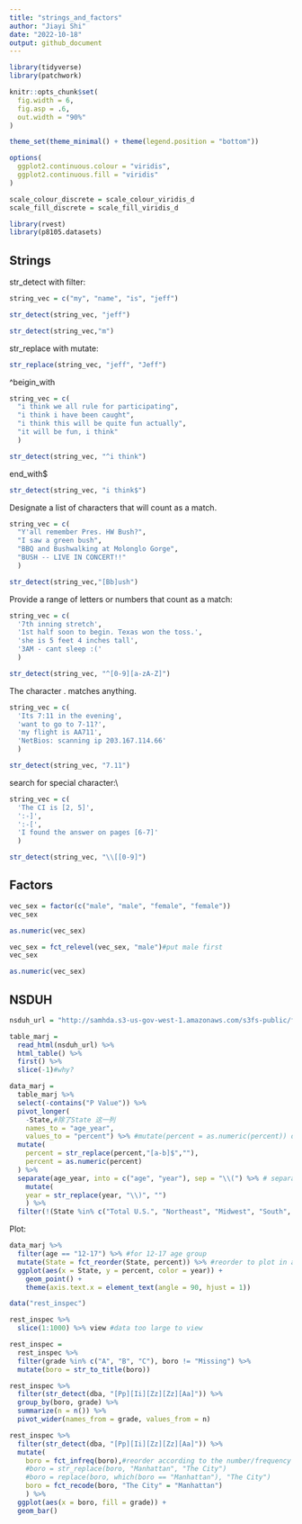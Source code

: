 ```yaml
---
title: "strings_and_factors"
author: "Jiayi Shi"
date: "2022-10-18"
output: github_document
---
```


```r
library(tidyverse)
library(patchwork)

knitr::opts_chunk$set(
  fig.width = 6,
  fig.asp = .6,
  out.width = "90%"
)

theme_set(theme_minimal() + theme(legend.position = "bottom"))

options(
  ggplot2.continuous.colour = "viridis",
  ggplot2.continuous.fill = "viridis"
)

scale_colour_discrete = scale_colour_viridis_d
scale_fill_discrete = scale_fill_viridis_d
```

```r
library(rvest)
library(p8105.datasets)
```


## Strings

str_detect with filter:

```r
string_vec = c("my", "name", "is", "jeff")

str_detect(string_vec, "jeff")

str_detect(string_vec,"m")
```

str_replace with mutate:

```r
str_replace(string_vec, "jeff", "Jeff")
```

^beigin_with
```r
string_vec = c(
  "i think we all rule for participating",
  "i think i have been caught",
  "i think this will be quite fun actually",
  "it will be fun, i think"
  )

str_detect(string_vec, "^i think")
```

end_with$
```r
str_detect(string_vec, "i think$")
```

Designate a list of characters that will count as a match.
```r
string_vec = c(
  "Y'all remember Pres. HW Bush?",
  "I saw a green bush",
  "BBQ and Bushwalking at Molonglo Gorge",
  "BUSH -- LIVE IN CONCERT!!"
  )

str_detect(string_vec,"[Bb]ush")
```

Provide a range of letters or numbers that count as a match:
```r
string_vec = c(
  '7th inning stretch',
  '1st half soon to begin. Texas won the toss.',
  'she is 5 feet 4 inches tall',
  '3AM - cant sleep :('
  )

str_detect(string_vec, "^[0-9][a-zA-Z]")
```

The character . matches anything.
```r
string_vec = c(
  'Its 7:11 in the evening',
  'want to go to 7-11?',
  'my flight is AA711',
  'NetBios: scanning ip 203.167.114.66'
  )

str_detect(string_vec, "7.11")
```

search for special character:\\
```r
string_vec = c(
  'The CI is [2, 5]',
  ':-]',
  ':-[',
  'I found the answer on pages [6-7]'
  )

str_detect(string_vec, "\\[[0-9]")
```

## Factors

```r
vec_sex = factor(c("male", "male", "female", "female"))
vec_sex

as.numeric(vec_sex)

vec_sex = fct_relevel(vec_sex, "male")#put male first
vec_sex

as.numeric(vec_sex)
```

## NSDUH

```r
nsduh_url = "http://samhda.s3-us-gov-west-1.amazonaws.com/s3fs-public/field-uploads/2k15StateFiles/NSDUHsaeShortTermCHG2015.htm"

table_marj = 
  read_html(nsduh_url) %>% 
  html_table() %>% 
  first() %>%
  slice(-1)#why?
```

```r
data_marj = 
  table_marj %>%
  select(-contains("P Value")) %>%
  pivot_longer(
    -State,#除了State 这一列
    names_to = "age_year", 
    values_to = "percent") %>% #mutate(percent = as.numeric(percent)) does not work
  mutate(
    percent = str_replace(percent,"[a-b]$",""),
    percent = as.numeric(percent)
  ) %>% 
  separate(age_year, into = c("age", "year"), sep = "\\(") %>% # separate by "(", which is a special character
    mutate(
    year = str_replace(year, "\\)", "")
    ) %>%
  filter(!(State %in% c("Total U.S.", "Northeast", "Midwest", "South", "West","District of Columbia")))
```

Plot:
```r
data_marj %>%
  filter(age == "12-17") %>% #for 12-17 age group
  mutate(State = fct_reorder(State, percent)) %>% #reorder to plot in a desired sequence
  ggplot(aes(x = State, y = percent, color = year)) + 
    geom_point() + 
    theme(axis.text.x = element_text(angle = 90, hjust = 1))
```


```r
data("rest_inspec")

rest_inspec %>% 
  slice(1:1000) %>% view #data too large to view
```

```r
rest_inspec =
  rest_inspec %>%
  filter(grade %in% c("A", "B", "C"), boro != "Missing") %>% 
  mutate(boro = str_to_title(boro))
```

```r
rest_inspec %>% 
  filter(str_detect(dba, "[Pp][Ii][Zz][Zz][Aa]")) %>% 
  group_by(boro, grade) %>% 
  summarize(n = n()) %>% 
  pivot_wider(names_from = grade, values_from = n)
```

```r
rest_inspec %>% 
  filter(str_detect(dba, "[Pp][Ii][Zz][Zz][Aa]")) %>%
  mutate(
    boro = fct_infreq(boro),#reorder according to the number/frequency of boro
    #boro = str_replace(boro, "Manhattan", "The City")
    #boro = replace(boro, which(boro == "Manhattan"), "The City")
    boro = fct_recode(boro, "The City" = "Manhattan")
    ) %>%
  ggplot(aes(x = boro, fill = grade)) + 
  geom_bar() 
```

